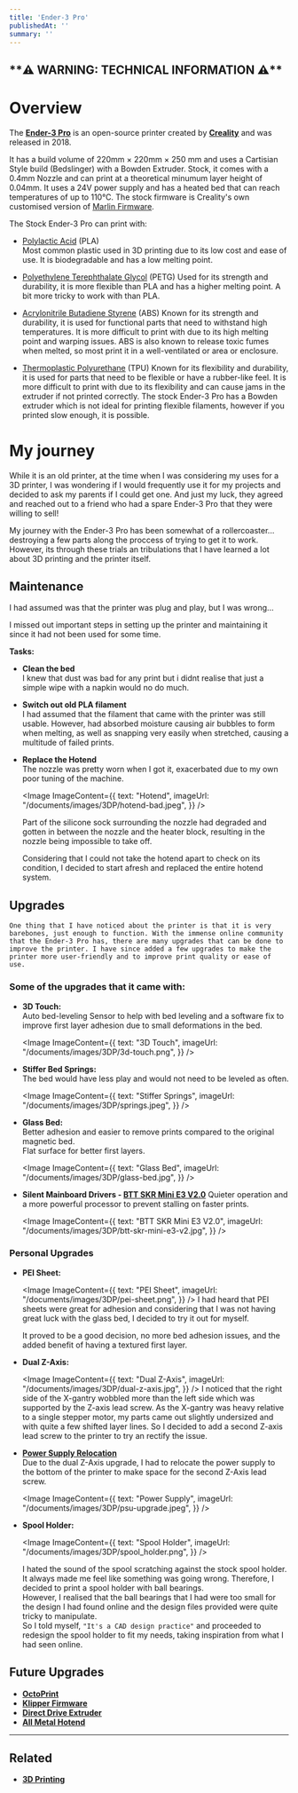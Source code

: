 ```yaml
---
title: 'Ender-3 Pro'
publishedAt: ''
summary: ''
---
```


<h2 className=" text-red-500 dark:text-red-400">**⚠︎ WARNING: TECHNICAL INFORMATION ⚠︎**</h2>

# Overview
The [**Ender-3 Pro**](https://www.creality.com/products/ender-3-pro-3d-printer?) is an open-source printer created by [**Creality**](https://www.creality.com) and was released in 2018. 

It has a build volume of 220mm × 220mm × 250 mm and uses a Cartisian Style build (Bedslinger) with a Bowden Extruder. Stock, it comes with a 0.4mm Nozzle and can print at a theoretical minumum layer height of 0.04mm. It uses a 24V power supply and has a heated bed that can reach temperatures of up to 110°C. The stock firmware is Creality's own customised version of [Marlin Firmware](https://marlinfw.org/). 

The Stock Ender-3 Pro can print with: 
- [Polylactic Acid](https://www.google.com/search?q=PLA+plastic) (PLA) \
    Most common plastic used in 3D printing due to its low cost and ease of use. It is biodegradable and has a low melting point.

- [Polyethylene Terephthalate Glycol](https://www.google.com/search?q=PETG) (PETG)
    Used for its strength and durability, it is more flexible than PLA and has a higher melting point. A bit more tricky to work with than PLA.

- [Acrylonitrile Butadiene Styrene](https://www.google.com/search?q=ABS+plastic) (ABS)
    Known for its strength and durability, it is used for functional parts that need to withstand high temperatures. It is more difficult to print with due to its high melting point and warping issues. ABS is also known to release toxic fumes when melted, so most print it in a well-ventilated or area or enclosure.

- [Thermoplastic Polyurethane](https://www.google.com/search?q=TPU+plastic) (TPU)
    Known for its flexibility and durability, it is used for parts that need to be flexible or have a rubber-like feel. It is more difficult to print with due to its flexibility and can cause jams in the extruder if not printed correctly. The stock Ender-3 Pro has a Bowden extruder which is not ideal for printing flexible filaments, however if you printed slow enough, it is possible. 

# My journey
While it is an old printer, at the time when I was considering my uses for a 3D printer, I was wondering if I would frequently use it for my projects and decided to ask my parents if I could get one. And just my luck, they agreed and reached out to a friend who had a spare Ender-3 Pro that they were willing to sell!

My journey with the Ender-3 Pro has been somewhat of a rollercoaster... destroying a few parts along the proccess of trying to get it to work. However, its through these trials an tribulations that I have learned a lot about 3D printing and the printer itself. 

## Maintenance
I had assumed was that the printer was plug and play, but I was wrong... 

I missed out important steps in setting up the printer and maintaining it since it had not been used for some time.

**Tasks:** 
- **Clean the bed** \
    I knew that dust was bad for any print but i didnt realise that just a simple wipe with a napkin would no do much. 

- **Switch out old PLA filament** \
    I had assumed that the filament that came with the printer was still usable. However, had absorbed moisture causing air bubbles to form when melting, as well as snapping very easily when stretched, causing a multitude of failed prints. 

- **Replace the Hotend** \
    The nozzle was pretty worn when I got it, exacerbated due to my own poor tuning of the machine. 

    <Image ImageContent={{
        text: "Hotend",
        imageUrl: "/documents/images/3DP/hotend-bad.jpeg", 
    }} />

    Part of the silicone sock surrounding the nozzle had degraded and gotten in between the nozzle and the heater block, resulting in the nozzle being impossible to take off.

    Considering that I could not take the hotend apart to check on its condition, I decided to start afresh and replaced the entire hotend system. 


## Upgrades
    One thing that I have noticed about the printer is that it is very barebones, just enough to function. With the immense online community that the Ender-3 Pro has, there are many upgrades that can be done to improve the printer. I have since added a few upgrades to make the printer more user-friendly and to improve print quality or ease of use. 

### Some of the upgrades that it came with: 
- **3D Touch:** \
    Auto bed-leveling Sensor to help with bed leveling and a software fix to improve first layer adhesion due to small deformations in the bed.

    <Image ImageContent={{
        text: "3D Touch",
        imageUrl: "/documents/images/3DP/3d-touch.png", 
    }} />


- **Stiffer Bed Springs:** \
    The bed would have less play and would not need to be leveled as often. 

    <Image ImageContent={{
        text: "Stiffer Springs",
        imageUrl: "/documents/images/3DP/springs.jpeg", 
    }} />

- **Glass Bed:** \
    Better adhesion and easier to remove prints compared to the original magnetic bed. \
    Flat surface for better first layers.

    <Image ImageContent={{
        text: "Glass Bed",
        imageUrl: "/documents/images/3DP/glass-bed.jpg", 
    }} />

- **Silent Mainboard Drivers - [BTT SKR Mini E3 V2.0](https://github.com/bigtreetech/BIGTREETECH-SKR-mini-E3)**
    Quieter operation and a more powerful processor to prevent stalling on faster prints. 

    <Image ImageContent={{
        text: "BTT SKR Mini E3 V2.0",
        imageUrl: "/documents/images/3DP/btt-skr-mini-e3-v2.jpg", 
    }} />


### Personal Upgrades

- **PEI Sheet:** 

    <Image ImageContent={{
        text: "PEI Sheet",
        imageUrl: "/documents/images/3DP/pei-sheet.png", 
    }} />
    I had heard that PEI sheets were great for adhesion and considering that I was not having great luck with the glass bed, I decided to try it out for myself. 

    It proved to be a good decision, no more bed adhesion issues, and the added benefit of having a textured first layer. 

- **Dual Z-Axis:** 

    <Image ImageContent={{
        text: "Dual Z-Axis",
        imageUrl: "/documents/images/3DP/dual-z-axis.jpg", 
    }} />
    I noticed that the right side of the X-gantry wobbled more than the left side which was supported by the Z-axis lead screw. As the X-gantry was heavy relative to a single stepper motor, my parts came out slightly undersized and with quite a few shifted layer lines. So I decided to add a second Z-axis lead screw to the printer to try an rectify the issue. 

- **[Power Supply Relocation](https://www.thingiverse.com/thing:4750639)** \
    Due to the dual Z-Axis upgrade, I had to relocate the power supply to the bottom of the printer to make space 
    for the second Z-Axis lead screw. 

    <Image ImageContent={{
        text: "Power Supply",
        imageUrl: "/documents/images/3DP/psu-upgrade.jpeg", 
    }} />

- **Spool Holder:** 

    <Image ImageContent={{
        text: "Spool Holder",
        imageUrl: "/documents/images/3DP/spool_holder.png", 
    }} />

    I hated the sound of the spool scratching against the stock spool holder. It always made me feel like something was going wrong. Therefore, I decided to print a spool holder with ball bearings. \
    However, I realised that the ball bearings that I had were too small for the design I had found online and the design files provided were quite tricky to manipulate. \
    So I told myself, `"It's a CAD design practice"` and proceeded to redesign the spool holder to fit my needs, 
    taking inspiration from what I had seen online.



## Future Upgrades
- [**OctoPrint**](https://octoprint.org)
- [**Klipper Firmware**](https://www.klipper3d.org)
- [**Direct Drive Extruder**](https://all3dp.com/2/direct-vs-bowden-extruder-technology-shootout/)
- [**All Metal Hotend**](https://all3dp.com/2/ender-3-all-metal-hot-end-upgrade-what-to-consider-2/)

---

## Related 
- [**3D Printing**](/mdx/areas/3d-printing/3d-printing)
